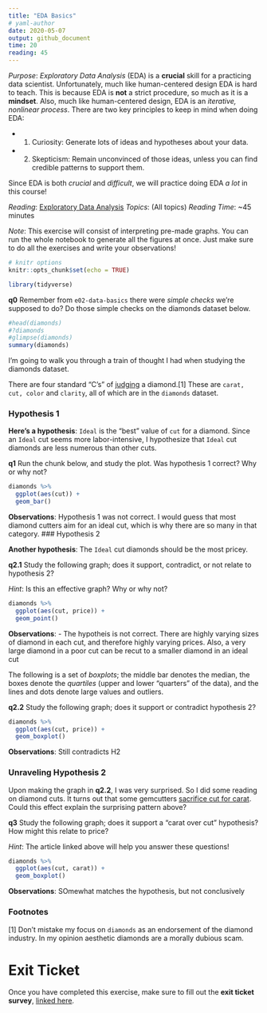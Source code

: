 ```yaml
---
title: "EDA Basics"
# yaml-author
date: 2020-05-07
output: github_document
time: 20
reading: 45
---
```


*Purpose*: *Exploratory Data Analysis* (EDA) is a __crucial__ skill for a
practicing data scientist. Unfortunately, much like human-centered design EDA is
hard to teach. This is because EDA is **not** a strict procedure, so much as it
is a **mindset**. Also, much like human-centered design, EDA is an *iterative,
nonlinear process*. There are two key principles to keep in mind when doing EDA:

- 1. Curiosity: Generate lots of ideas and hypotheses about your data.
- 2. Skepticism: Remain unconvinced of those ideas, unless you can find credible
  patterns to support them.

Since EDA is both *crucial* and *difficult*, we will practice doing EDA *a lot*
in this course!

*Reading*: [Exploratory Data Analysis](https://rstudio.cloud/learn/primers/3.1)
*Topics*: (All topics)
*Reading Time*: ~45 minutes

*Note*: This exercise will consist of interpreting pre-made graphs. You can run
the whole notebook to generate all the figures at once. Just make sure to do
all the exercises and write your observations!

```r
# knitr options
knitr::opts_chunk$set(echo = TRUE)
```

```r
library(tidyverse)

```

__q0__ Remember from `e02-data-basics` there were *simple checks* we're supposed
to do? Do those simple checks on the diamonds dataset below.

```r
#head(diamonds)
#?diamonds
#glimpse(diamonds)
summary(diamonds)
```

I'm going to walk you through a train of thought I had when studying the
diamonds dataset.

There are four standard "C's" of
[judging](https://en.wikipedia.org/wiki/Diamond_(gemstone)) a diamond.[1] These
are `carat, cut, color` and `clarity`, all of which are in the `diamonds`
dataset.

### Hypothesis 1

**Here's a hypothesis**: `Ideal` is the "best" value of `cut` for a diamond.
Since an `Ideal` cut seems more labor-intensive, I hypothesize that `Ideal` cut
diamonds are less numerous than other cuts.

__q1__ Run the chunk below, and study the plot. Was hypothesis 1 correct? Why
or why not?

```r
diamonds %>%
  ggplot(aes(cut)) +
  geom_bar()
```

**Observations**:
Hypothesis 1 was not correct. I would guess that most diamond cutters aim for an ideal cut, which is why there are so many in that category. 
### Hypothesis 2

**Another hypothesis**: The `Ideal` cut diamonds should be the most pricey.

__q2.1__ Study the following graph; does it support, contradict, or not relate to hypothesis 2?

*Hint*: Is this an effective graph? Why or why not?

```r
diamonds %>%
  ggplot(aes(cut, price)) +
  geom_point()
```

**Observations**:
- The hypotheis is not correct. There are highly varying sizes of diamond in each cut, and therefore highly varying prices. Also, a very large diamond in a poor cut can be recut to a smaller diamond in an ideal cut

The following is a set of *boxplots*; the middle bar denotes the median, the
boxes denote the *quartiles* (upper and lower "quarters" of the data), and the
lines and dots denote large values and outliers.

__q2.2__ Study the following graph; does it support or contradict hypothesis 2?

```r
diamonds %>%
  ggplot(aes(cut, price)) +
  geom_boxplot()
```

**Observations**:
Still contradicts H2

### Unraveling Hypothesis 2

Upon making the graph in __q2.2__, I was very surprised. So I did some reading
on diamond cuts. It turns out that some gemcutters [sacrifice cut for
carat](https://en.wikipedia.org/wiki/Diamond_(gemstone)#Cut). Could this effect
explain the surprising pattern above?

__q3__ Study the following graph; does it support a "carat over cut" hypothesis? How might this relate to price?

*Hint*: The article linked above will help you answer these questions!

```r
diamonds %>%
  ggplot(aes(cut, carat)) +
  geom_boxplot()
```

**Observations**:
SOmewhat matches the hypothesis, but not conclusively 

### Footnotes

[1] Don't mistake my focus on `diamonds` as an endorsement of the diamond
industry. In my opinion aesthetic diamonds are a morally dubious scam.

<!-- include-exit-ticket -->
# Exit Ticket
<!-- -------------------------------------------------- -->

Once you have completed this exercise, make sure to fill out the **exit ticket survey**, [linked here](https://docs.google.com/forms/d/e/1FAIpQLSeuq2LFIwWcm05e8-JU84A3irdEL7JkXhMq5Xtoalib36LFHw/viewform?usp=pp_url&entry.693978880=e-stat00-eda-basics-assignment.Rmd).

